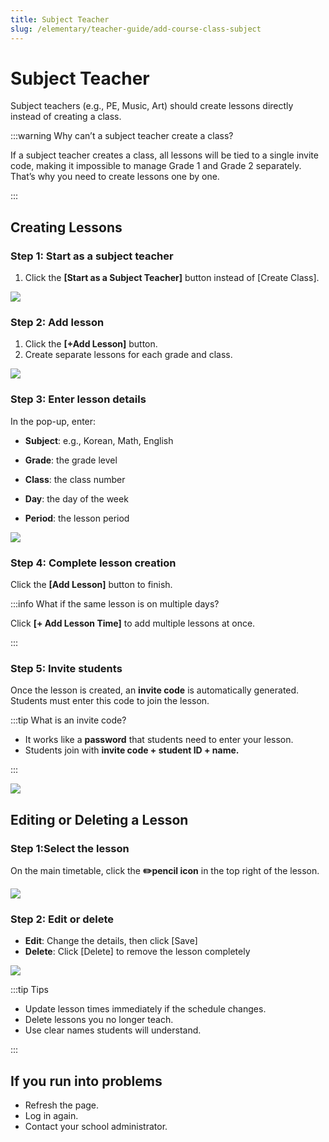 ```yaml
---
title: Subject Teacher
slug: /elementary/teacher-guide/add-course-class-subject
---
```



# Subject Teacher

Subject teachers (e.g., PE, Music, Art) should create lessons directly instead of creating a class.

:::warning Why can’t a subject teacher create a class?

If a subject teacher creates a class, all lessons will be tied to a single invite code, making it impossible to manage Grade 1 and Grade 2 separately.
That’s why you need to create lessons one by one.

:::

## Creating Lessons

### Step 1: Start as a subject teacher

1. Click the **[Start as a Subject Teacher]** button instead of [Create Class].

<Image src="/img/en/elementary/teacher/02-03.jpg" size="lg" />

### Step 2: Add lesson

1. Click the **[+Add Lesson]** button.
2. Create separate lessons for each grade and class.

<Image src="/img/en/elementary/teacher/02-04.jpg" size="lg" />

### Step 3: Enter lesson details

In the pop-up, enter:

- **Subject**: e.g., Korean, Math, English

- **Grade**: the grade level

- **Class**: the class number

- **Day**: the day of the week

- **Period**: the lesson period

<Image src="/img/en/elementary/teacher/03-02.jpg" size="lg" />

### Step 4: Complete lesson creation

Click the **[Add Lesson]** button to finish.

:::info What if the same lesson is on multiple days?

Click **[+ Add Lesson Time]** to add multiple lessons at once.

:::

### Step 5: Invite students

Once the lesson is created, an **invite code** is automatically generated. Students must enter this code to join the lesson.

:::tip What is an invite code?

- It works like a **password** that students need to enter your lesson.
- Students join with **invite code + student ID + name.**

:::

<Image src="/img/en/elementary/teacher/02-05.jpg" size="lg" />

## Editing or Deleting a Lesson

### Step 1:Select the lesson

On the main timetable, click the **✏️pencil icon** in the top right of the lesson.

<Image src="/img/en/elementary/teacher/03-03.jpg" size="lg" />

### Step 2: Edit or delete

- **Edit**: Change the details, then click [Save]
- **Delete**: Click [Delete] to remove the lesson completely

<Image src="/img/en/elementary/teacher/03-04.jpg" size="lg" />

:::tip Tips

- Update lesson times immediately if the schedule changes.
- Delete lessons you no longer teach.
- Use clear names students will understand.

:::

## If you run into problems

- Refresh the page.
- Log in again.
- Contact your school administrator.
